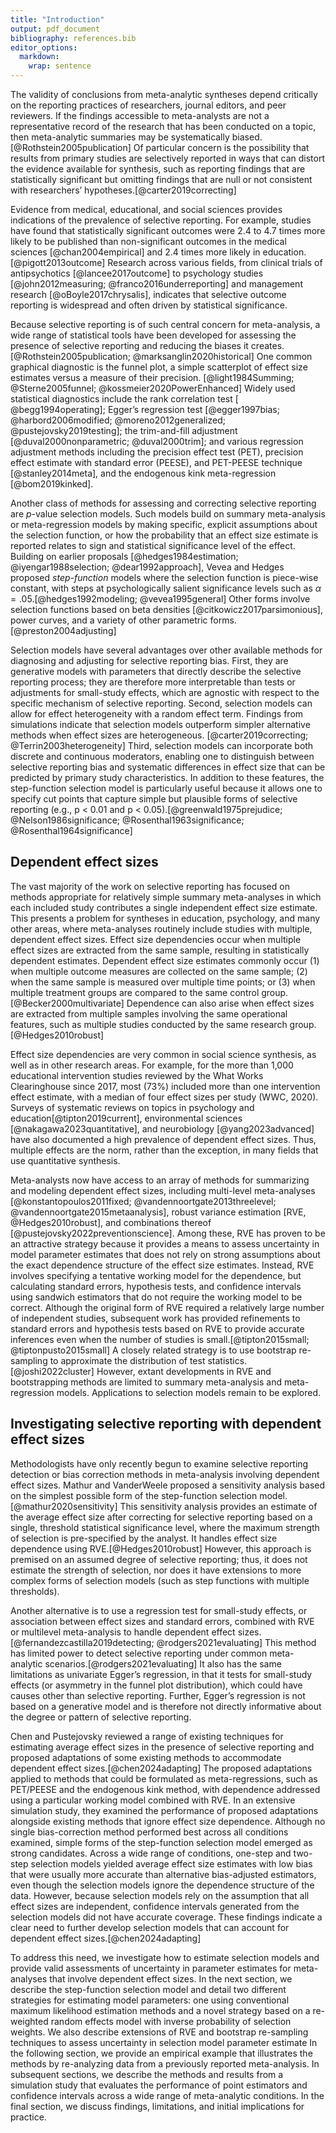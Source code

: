 ```yaml
---
title: "Introduction"
output: pdf_document
bibliography: references.bib
editor_options: 
  markdown: 
    wrap: sentence
---
```


The validity of conclusions from meta-analytic syntheses depend critically on the reporting practices of researchers, journal editors, and peer reviewers.
If the findings accessible to meta-analysts are not a representative record of the research that has been conducted on a topic, then meta-analytic summaries may be systematically biased.[@Rothstein2005publication]
Of particular concern is the possibility that results from primary studies are selectively reported in ways that can distort the evidence available for synthesis, such as reporting findings that are statistically significant but omitting findings that are null or not consistent with researchers' hypotheses.[@carter2019correcting]

Evidence from medical, educational, and social sciences provides indications of the prevalence of selective reporting. For example, studies have found that statistically significant outcomes were 2.4 to 4.7 times more likely to be published than non-significant outcomes in the medical sciences [@chan2004empirical] and 2.4 times more likely in education.[@pigott2013outcome] Research across various fields, from clinical trials of antipsychotics [@lancee2017outcome] to psychology studies [@john2012measuring; @franco2016underreporting] and management research [@oBoyle2017chrysalis], indicates that selective outcome reporting is widespread and often driven by statistical significance.

Because selective reporting is of such central concern for meta-analysis, a wide range of statistical tools have been developed for assessing the presence of selective reporting and reducing the biases it creates. [@Rothstein2005publication; @marksanglin2020historical]
One common graphical diagnostic is the funnel plot, a simple scatterplot of effect size estimates versus a measure of their precision. [@light1984Summing; @Sterne2005funnel; @kossmeier2020PowerEnhanced] Widely used statistical diagnostics include the rank correlation test [ @begg1994operating]; Egger's regression test [@egger1997bias; @harbord2006modified; @moreno2012generalized; @pustejovsky2019testing]; the trim-and-fill adjustment [@duval2000nonparametric; @duval2000trim]; and various regression adjustment methods including the precision effect test (PET), precision effect estimate with standard error (PEESE), and PET-PEESE technique [@stanley2014meta], and the endogenous kink meta-regression [@bom2019kinked].

Another class of methods for assessing and correcting selective reporting are $p$-value selection models.
Such models build on summary meta-analysis or meta-regression models by making specific, explicit assumptions about the selection function, or how the probability that an effect size estimate is reported relates to sign and statistical significance level of the effect. Building on earlier proposals [@hedges1984estimation; @iyengar1988selection; @dear1992approach], Vevea and Hedges proposed _step-function_ models where the selection function is piece-wise constant, with steps at psychologically salient significance levels such as $\alpha = .05$.[@hedges1992modeling; @vevea1995general]
Other forms involve selection functions based on beta densities [@citkowicz2017parsimonious], power curves, and a variety of other parametric forms. [@preston2004adjusting]

Selection models have several advantages over other available methods for diagnosing and adjusting for selective reporting bias.
First, they are generative models with parameters that directly describe the selective reporting process; they are therefore more interpretable than tests or adjustments for small-study effects, which are agnostic with respect to the specific mechanism of selective reporting. 
Second, selection models can allow for effect heterogeneity with a random effect term. 
Findings from simulations indicate that selection models outperform simpler alternative methods when effect sizes are heterogeneous. [@carter2019correcting; @Terrin2003heterogeneity]
Third, selection models can incorporate both discrete and continuous moderators, enabling one to distinguish between selective reporting bias and systematic differences in effect size that can be predicted by primary study characteristics.
In addition to these features, the step-function selection model is particularly useful because it allows one to specify cut points that capture simple but plausible forms of selective reporting (e.g., p < 0.01 and p < 0.05).[@greenwald1975prejudice; @Nelson1986significance; @Rosenthal1963significance; @Rosenthal1964significance]

## Dependent effect sizes

The vast majority of the work on selective reporting has focused on methods appropriate for relatively simple summary meta-analyses in which each included study contributes a single independent effect size estimate.
This presents a problem for syntheses in education, psychology, and many other areas, where meta-analyses routinely include studies with multiple, dependent effect sizes. 
Effect size dependencies occur when multiple effect sizes are extracted from the same sample, resulting in statistically dependent estimates.
Dependent effect size estimates commonly occur (1) when multiple outcome measures are collected on the same sample; (2) when the same sample is measured over multiple time points; or (3) when multiple treatment groups are compared to the same control group. [@Becker2000multivariate]
Dependence can also arise when effect sizes are extracted from multiple samples involving the same operational features, such as multiple studies conducted by the same research group. [@Hedges2010robust]

Effect size dependencies are very common in social science synthesis, as well as in other research areas.
For example, for the more than 1,000 educational intervention studies reviewed by the What Works Clearinghouse since 2017, most (73%) included more than one intervention effect estimate, with a median of four effect sizes per study (WWC, 2020).
Surveys of systematic reviews on topics in psychology and education[@tipton2019current], environmental sciences [@nakagawa2023quantitative], and neurobiology [@yang2023advanced] have also documented a high prevalence of dependent effect sizes.
Thus, multiple effects are the norm, rather than the exception, in many fields that use quantitative synthesis.

Meta-analysts now have access to an array of methods for summarizing and modeling dependent effect sizes, including multi-level meta-analyses [@konstantopoulos2011fixed; @vandennoortgate2013threelevel; @vandennoortgate2015metaanalysis], robust variance estimation [RVE, @Hedges2010robust], and combinations thereof [@pustejovsky2022preventionscience].
Among these, RVE has proven to be an attractive strategy because it provides a means to assess uncertainty in model parameter estimates that does not rely on strong assumptions about the exact dependence structure of the effect size estimates. 
Instead, RVE involves specifying a tentative working model for the dependence, but calculating standard errors, hypothesis tests, and confidence intervals using sandwich estimators that do not require the working model to be correct. 
Although the original form of RVE required a relatively large number of independent studies, subsequent work has provided refinements to standard errors and hypothesis tests based on RVE to provide accurate inferences even when the number of studies is small.[@tipton2015small; @tiptonpusto2015small]
A closely related strategy is to use bootstrap re-sampling to approximate the distribution of test statistics.[@joshi2022cluster]
However, extant developments in RVE and bootstrapping methods are limited to summary meta-analysis and meta-regression models.
Applications to selection models remain to be explored.

## Investigating selective reporting with dependent effect sizes

Methodologists have only recently begun to examine selective reporting detection or bias correction methods in meta-analysis involving dependent effect sizes.
Mathur and VanderWeele proposed a sensitivity analysis based on the simplest possible form of the step-function selection model.[@mathur2020sensitivity]
This sensitivity analysis provides an estimate of the average effect size after correcting for selective reporting based on a single, threshold statistical significance level, where the maximum strength of selection is pre-specified by the analyst. 
It handles effect size dependence using RVE.[@Hedges2010robust]
However, this approach is premised on an assumed degree of selective reporting; thus, it does not estimate the strength of selection, nor does it have extensions to more complex forms of selection models (such as step functions with multiple thresholds).

Another alternative is to use a regression test for small-study effects, or association between effect sizes and standard errors, combined with RVE or multilevel meta-analysis to handle dependent effect sizes. [@fernandezcastilla2019detecting; @rodgers2021evaluating]
This method has limited power to detect selective reporting under common meta-analytic scenarios.[@rodgers2021evaluating]
It also has the same limitations as univariate Egger's regression, in that it tests for small-study effects (or asymmetry in the funnel plot distribution), which could have causes other than selective reporting.
Further, Egger's regression is not based on a generative model and is therefore not directly informative about the degree or pattern of selective reporting.

Chen and Pustejovsky reviewed a range of existing techniques for estimating average effect sizes in the presence of selective reporting and proposed adaptations of some existing methods to accommodate dependent effect sizes.[@chen2024adapting]
The proposed adaptations applied to methods that could be formulated as meta-regressions, such as PET/PEESE and the endogenous kink method, with dependence addressed using a particular working model combined with RVE.
In an extensive simulation study, they examined the performance of proposed adaptations alongside existing methods that ignore effect size dependence. 
Although no single bias-correction method performed best across all conditions examined, simple forms of the step-function selection model emerged as strong candidates.
Across a wide range of conditions, one-step and two-step selection models yielded average effect size estimates with low bias that were usually more accurate than alternative bias-adjusted estimators, even though the selection models ignore the dependence structure of the data.
However, because selection models rely on the assumption that all effect sizes are independent, confidence intervals generated from the selection models did not have accurate coverage. 
These findings indicate a clear need to further develop selection models that can account for dependent effect sizes.[@chen2024adapting]

To address this need, we investigate how to estimate selection models and provide valid assessments of uncertainty in parameter estimates for meta-analyses that involve dependent effect sizes. 
In the next section, we describe the step-function selection model and detail two different strategies for estimating model parameters: one using conventional maximum likelihood estimation methods and a novel strategy based on a re-weighted random effects model with inverse probability of selection weights. 
We also describe extensions of RVE and bootstrap re-sampling techniques to assess uncertainty in selection model parameter estimate
In the following section, we provide an empirical example that illustrates the methods by re-analyzing data from a previously reported meta-analysis. 
In subsequent sections, we describe the methods and results from a simulation study that evaluates the performance of point estimators and confidence intervals across a wide range of meta-analytic conditions.
In the final section, we discuss findings, limitations, and initial implications for practice.